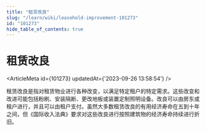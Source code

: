 ```yaml
---
title: "租赁改良"
slug: "/learn/wiki/leasehold-improvement-101273"
id: "101273"
hide_table_of_contents: true
---
```



# 租赁改良

<ArticleMeta id={101273} updatedAt={'2023-09-26 13:58:54'} />
<div className='border-solid border-b border-t-0 my-4 border-[var(--ifm-color-gray-300)]' />

租赁改良是指对租赁物业进行各种改变，以满足特定租户的特定需求。这些改变和改进可能包括粉刷、安装隔断、更改地板或装置定制照明设备。改良可以由房东或租户进行，并且可以由租户支付。虽然大多数租赁改良的有用经济寿命在五到十年之间，但《国际收入法典》要求对这些改良进行按照建筑物的经济寿命持续进行折旧。
